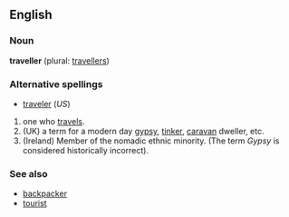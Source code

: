 ==English==
===Noun===
'''traveller''' (plural: [[travellers]])

===Alternative spellings===
*[[traveler]] (''US'')<!-- Canada one l or two? -->

# one who [[travel]]s.
#(UK) a term for a modern day [[gypsy]], [[tinker]], [[caravan]] dweller, etc. 
# (Ireland) Member of the nomadic ethnic minority. (The term ''Gypsy'' is considered historically incorrect).

===See also===
*[[backpacker]]
*[[tourist]]